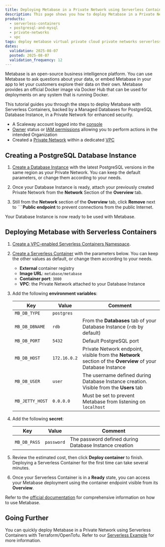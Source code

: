 ```yaml
---
title: Deploying Metabase in a Private Network using Serverless Containers
description: This page shows you how to deploy Metabase in a Private Network using Serverless Containers.
products:
  - serverless-containers
  - postgresql-and-mysql
  - private-networks
  - vpc
tags: deploy metabase virtual private cloud private networks serverless containers
dates:
  validation: 2025-08-07
  posted: 2025-08-07
  validation_frequency: 12
---
```



Metabase is an open-source business intelligence platform. You can use Metabase to ask questions about your data, or embed Metabase in your app to let your customers explore their data on their own. Metabase provides an official Docker image via Docker Hub that can be used for deployments on any system that is running Docker.

This tutorial guides you through the steps to deploy Metabase with Serverless Containers, backed by a Managed Databases for PostgreSQL Database Instance, in a Private Network for enhanced security.

<Requirements />

- A Scaleway account logged into the [console](https://console.scaleway.com)
- [Owner](/iam/concepts/#owner) status or [IAM permissions](/iam/concepts/#permission) allowing you to perform actions in the intended Organization
- Created a [Private Network](/vpc/how-to/create-private-network/) within a dedicated [VPC](/vpc/how-to/create-vpc/)

## Creating a PostgreSQL Database Instance

1. [Create a Database Instance](/classic-hosting/how-to/create-postgresql-database/) with the latest PostgreSQL versions in the same region as your Private Network. You can keep the default parameters, or change them according to your needs.

2. Once your Database Instance is ready, attach your previously created Private Network from the **Network** Section of the **Overview** tab.

3. Still from the **Network** section of the **Overview** tab, click **Remove** next to ¨¨**Public endpoint** to prevent connections from the public Internet.

Your Database Instance is now ready to be used with Metabase.

## Deploying Metabase with Serverless Containers

1. [Create a VPC-enabled Serverless Containers Namespace](/serverless-containers/how-to/create-manage-delete-containers-namespace/).

2. [Create a Serverless Container](/serverless-containers/how-to/deploy-container/) with the parameters below. You can keep the other values as default, or change them according to your needs.
    - **External** container registry
    - **Image URL**: `metabase/metabase`
    - **Container port**: `3000`
    - **VPC**: the Private Network attached to your Database Instance

3. Add the following **environment variables**:

    | Key             | Value         | Comment                                                                                                       |
    |-----------------|---------------|---------------------------------------------------------------------------------------------------------------|
    | `MB_DB_TYPE`    | `postgres`    |                                                                                                               |
    | `MB_DB_DBNAME`  | `rdb`         | From the **Databases** tab of your Database Instance (`rdb` by default)                                       |
    | `MB_DB_PORT`    | `5432`        | Default PostgreSQL port                                                                                       |
    | `MB_DB_HOST`    | `172.16.0.2`  | Private Network endpoint, visible from the **Network** section of the **Overview** of your Database Instance  |
    | `MB_DB_USER`    | `user`        | The username defined during Database Instance creation. Visible from the **Users** tab                        |
    | `MB_JETTY_HOST` | `0.0.0.0`     | Must be set to prevent Metabase from listening on `localhost`                                                 |

4. Add the following **secret**:

    | Key             | Value       | Comment                                                                                                       |
    |-----------------|-------------|---------------------------------------------------------------------------------------------------------------|
    | `MB_DB_PASS`    | `password`  | The password defined during Database Instance creation                                                        |

5. Review the estimated cost, then click **Deploy container** to finish. Deploying a Serverless Container for the first time can take several minutes.

6. Once your Serverless Container is in a **Ready** state, you can access your Metabase deployment using the container endpoint visible from its **Overview**.

Refer to the [official documentation](https://www.metabase.com/learn/metabase-basics/getting-started/index) for comprehensive information on how to use Metabase.

## Going Further

You can quickly deploy Metabase in a Private Network using Serverless Containers with Terraform/OpenTofu. Refer to our [Serverless Example](https://github.com/scaleway/serverless-examples/tree/main/containers/vpc-metabase) for more information.
